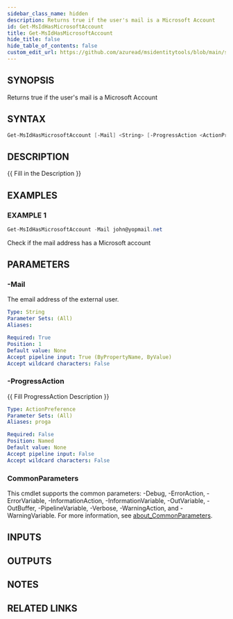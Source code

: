 ```yaml
---
sidebar_class_name: hidden
description: Returns true if the user's mail is a Microsoft Account
id: Get-MsIdHasMicrosoftAccount
title: Get-MsIdHasMicrosoftAccount
hide_title: false
hide_table_of_contents: false
custom_edit_url: https://github.com/azuread/msidentitytools/blob/main/src/Get-MsIdHasMicrosoftAccount.ps1
---
```


## SYNOPSIS

Returns true if the user's mail is a Microsoft Account

## SYNTAX

```powershell
Get-MsIdHasMicrosoftAccount [-Mail] <String> [-ProgressAction <ActionPreference>] [<CommonParameters>]
```

## DESCRIPTION

\{\{ Fill in the Description \}\}

## EXAMPLES

### EXAMPLE 1

```powershell
Get-MsIdHasMicrosoftAccount -Mail john@yopmail.net
```

Check if the mail address has a Microsoft account

## PARAMETERS

### -Mail

The email address of the external user.

```yaml
Type: String
Parameter Sets: (All)
Aliases:

Required: True
Position: 1
Default value: None
Accept pipeline input: True (ByPropertyName, ByValue)
Accept wildcard characters: False
```

### -ProgressAction

\{\{ Fill ProgressAction Description \}\}

```yaml
Type: ActionPreference
Parameter Sets: (All)
Aliases: proga

Required: False
Position: Named
Default value: None
Accept pipeline input: False
Accept wildcard characters: False
```

### CommonParameters

This cmdlet supports the common parameters: -Debug, -ErrorAction, -ErrorVariable, -InformationAction, -InformationVariable, -OutVariable, -OutBuffer, -PipelineVariable, -Verbose, -WarningAction, and -WarningVariable. For more information, see [about_CommonParameters](http://go.microsoft.com/fwlink/?LinkID=113216).

## INPUTS

## OUTPUTS

## NOTES

## RELATED LINKS
